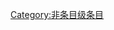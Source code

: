 {{catmore1|[[Wikipedia:测量专题|Wikipedia:测量专题]]}}
{{Articles by Quality|topic=测量|project=测量|format=TOC}}
{{emptycat}}

[[Category:非条目级条目|Category:非条目级条目]]